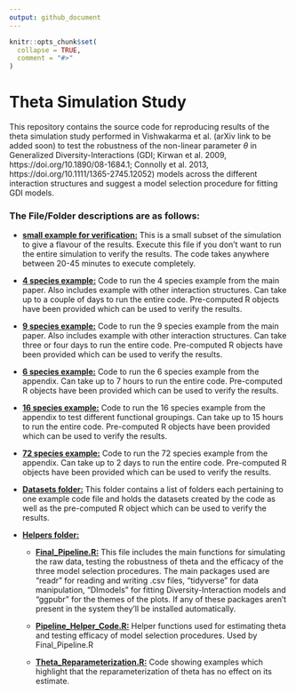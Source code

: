 ```yaml
---
output: github_document
---
```


<!-- README.md is generated from README.Rmd. Please edit that file -->

```r
knitr::opts_chunk$set(
  collapse = TRUE,
  comment = "#>"
)
```

# Theta Simulation Study

<!-- badges: start -->
<!-- badges: end -->

This repository contains the source code for reproducing results of the theta simulation study performed in Vishwakarma et al. (arXiv link to be added soon) to test the robustness of the non-linear parameter $\theta$ in Generalized Diversity-Interactions (GDI; Kirwan et al. 2009, https://doi.org/10.1890/08-1684.1; Connolly et al. 2013, https://doi.org/10.1111/1365-2745.12052) models across the different interaction structures and suggest a model selection procedure for fitting GDI models.

###  The File/Folder descriptions are as follows:

* <u>**small example for verification:**</u> This is a small subset of the simulation to give a flavour of the results. Execute this file if you don't want to run the entire simulation to verify the results. The code takes anywhere between 20-45 minutes to execute completely.
 
* <u>**4 species example:**</u> Code to run the 4 species example from the main paper. Also includes example with other interaction structures. Can take up to a couple of days to run the entire code. Pre-computed R objects have been provided which can be used to verify the results.

* <u>**9 species example:**</u> Code to run the 9 species example from the main paper. Also includes example with other interaction structures. Can take three or four days to run the entire code. Pre-computed R objects have been provided which can be used to verify the results.

* <u>**6 species example:**</u> Code to run the 6 species example from the appendix. Can take up to 7 hours to run the entire code. Pre-computed R objects have been provided which can be used to verify the results.

* <u>**16 species example:**</u> Code to run the 16 species example from the appendix to test different functional groupings. Can take up to 15 hours to run the entire code. Pre-computed R objects have been provided which can be used to verify the results.

* <u>**72 species example:**</u> Code to run the 72 species example from the appendix. Can take up to 2 days to run the entire code. Pre-computed R objects have been provided which can be used to verify the results.


* <u>**Datasets folder:**</u> This folder contains a list of folders each pertaining to one example code file and holds the datasets created by the code as well as the pre-computed R object which can be used to verify the results.

* <u>**Helpers folder:**</u>
	+ <u>**Final_Pipeline.R:**</u> This file includes the main functions for simulating the raw data, testing the robustness of theta and the efficacy of the three model selection procedures. The main packages used are "readr" for reading and writing .csv files, "tidyverse" for data manipulation, "DImodels" for fitting Diversity-Interaction models and "ggpubr" for the themes of the plots. If any of these packages aren't present in the system they'll be installed automatically.
	
	+ <u>**Pipeline_Helper_Code.R:**</u> Helper functions used for estimating theta and testing efficacy of model selection procedures. Used by Final_Pipeline.R
	
	+ <u>**Theta_Reparameterization.R:**</u> Code showing examples which highlight that the reparameterization of theta has no effect on its estimate.

